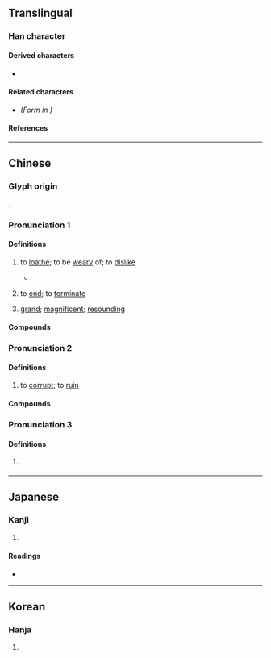 {{character info}}
==Translingual==

===Han character===
{{Han char|rn=66|rad=攴|as=13|sn=17|four=68440|canj=WJOK|ids=⿰睪攵}}

====Derived characters====
* {{l|mul|[[𫓡]], [[𭟟]], [[𪾜]]}}

====Related characters====
* {{l|mul|[[𭣧]]}} ''(Form in {{w|simplified Chinese}})''

====References====
{{Han ref|kx=0476.010|dkj=13406|dj=0830.320|hdz=21478.060|uh=6581}}

----

==Chinese==
{{zh-forms|s=𭣧}}

===Glyph origin===
{{Han etym}}
{{Han compound|睪|攴|c1=p|c2=s|ls=psc}}.

===Pronunciation 1===
{{zh-pron
|m=yì
|c=jik6
|h=pfs=
|md=
|mn=
|w=
|mc=3
|oc=3
|cat=v,a
}}

====Definitions====
{{zh-hanzi}}

# {{lb|zh|literary}} to [[loathe]]; to be [[weary]] of; to [[dislike]]
#: {{zh-alt-inline|射}}
#* {{zh-x|為 絺{chī} 為 綌，服 之 無 '''斁'''{yì}。|I make fine cloth and coarse cloth;<br>I shall wear them without '''growing weary of them'''.|ref=Shijing-K}}
# {{lb|zh|literary}} to [[end]]; to [[terminate]]
# {{lb|zh|literary}} [[grand]]; [[magnificent]]; [[resounding]]

====Compounds====
{{zh-der|眷念無斁|無斁}}

===Pronunciation 2===
{{zh-pron
|m=dù
|c=dou3
|h=pfs=
|md=
|mn=
|w=
|mc=1+2
|oc=1+2
|cat=v
}}

====Definitions====
{{zh-hanzi}}

# {{lb|zh|literary}} to [[corrupt]]; to [[ruin]]

====Compounds====
{{zh-der|彝倫攸斁|攸斁|耗斁}}

===Pronunciation 3===
{{zh-pron
|m=tú
|c=
|mc=
|oc=
|cat=v
}}

====Definitions====
{{zh-hanzi}}

# {{zh-o}} {{zh-alt-form|塗|to [[plaster]]; to [[paint]]}}

----

==Japanese==

===Kanji===
{{ja-kanji|grade=|rs=攴13}}

# {{rfdef|ja|sort=攴13}}

====Readings====
* {{ja-readings|on=えき, せく, と, ず|kun=いや-になる}}

----

==Korean==

===Hanja===
{{ko-hanja|hangeul=두|eumhun=|rv=du|mr=tu|y=twu}}

# {{rfdef|ko|sort=攴13}}